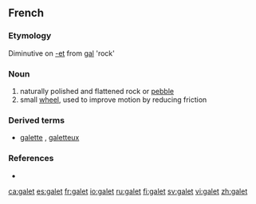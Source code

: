 ==French==

===Etymology===
Diminutive on [[-et]] from {{OF.}} [[gal]] 'rock'

===Noun===
{{fr-noun|m}}

# naturally polished and flattened rock or [[pebble]]
# small [[wheel]], used to improve motion by reducing friction 

===Derived terms===
* [[galette]] {{f}}, [[galetteux]]

===References===
* {{R:NPLarousse}}

[[ca:galet]]
[[es:galet]]
[[fr:galet]]
[[io:galet]]
[[ru:galet]]
[[fi:galet]]
[[sv:galet]]
[[vi:galet]]
[[zh:galet]]